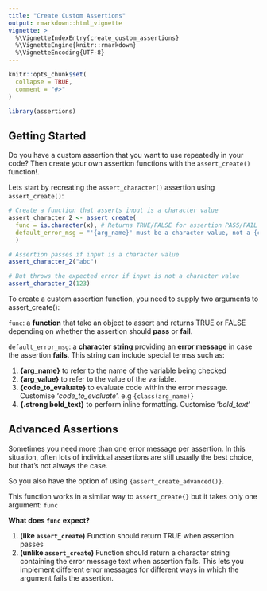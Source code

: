 ```yaml
---
title: "Create Custom Assertions"
output: rmarkdown::html_vignette
vignette: >
  %\VignetteIndexEntry{create_custom_assertions}
  %\VignetteEngine{knitr::rmarkdown}
  %\VignetteEncoding{UTF-8}
---
```


```r
knitr::opts_chunk$set(
  collapse = TRUE,
  comment = "#>"
)
```

```r
library(assertions)
```

## Getting Started

Do you have a custom assertion that you want to use repeatedly in your code? Then create your own assertion functions with the `assert_create()` function!.

Lets start by recreating the `assert_character()` assertion using `assert_create()`:

```r
# Create a function that asserts input is a character value
assert_character_2 <- assert_create(
  func = is.character(x), # Returns TRUE/FALSE for assertion PASS/FAIL
  default_error_msg = "'{arg_name}' must be a character value, not a {class(arg_value)}"
  )

# Assertion passes if input is a character value
assert_character_2("abc")

# But throws the expected error if input is not a character value
assert_character_2(123)

```

To create a custom assertion function, you need to supply two arguments to assert_create():

`func`: a **function** that take an object to assert and returns TRUE or FALSE depending on whether the assertion should **pass** or **fail**.

`default_error_msg`: a **character string** providing an **error message** in case the assertion **fails**. This string can include special termss such as:

1.  **{arg_name}** to refer to the name of the variable being checked
2.  **{arg_value}** to refer to the value of the variable.
3.  **{code_to_evaluate}** to evaluate code within the error message. Customise '*code_to_evaluate*'. e.g `{class(arg_name)}`
4.  **{.strong bold_text}** to perform inline formatting. Customise '*bold_text*'

## Advanced Assertions

Sometimes you need more than one error message per assertion. In this situation, often lots of individual assertions are still usually the best choice, but that's not always the case.

So you also have the option of using `{assert_create_advanced()}`.

This function works in a similar way to `assert_create{}` but it takes only one argument: `func`

**What does `func`** **expect?**

1.  **(like `assert_create`)** Function should return TRUE when assertion passes
2.  **(unlike `assert_create`)** Function should return a character string containing the error message text when assertion fails. This lets you implement different error messages for different ways in which the argument fails the assertion.
